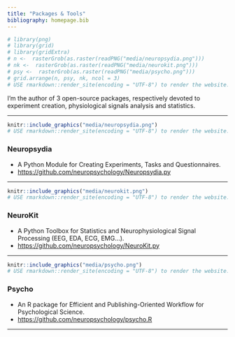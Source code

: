 ```yaml
---
title: "Packages & Tools"
bibliography: homepage.bib
---
```



```r
# library(png)
# library(grid)
# library(gridExtra)
# n <-  rasterGrob(as.raster(readPNG("media/neuropsydia.png")))
# nk <-  rasterGrob(as.raster(readPNG("media/neurokit.png")))
# psy <-  rasterGrob(as.raster(readPNG("media/psycho.png")))
# grid.arrange(n, psy, nk, ncol = 3)
# USE rmarkdown::render_site(encoding = "UTF-8") to render the website. Then push with github.
```




I'm the author of 3 open-source packages, respectively devoted to experiment creation, physiological signals analysis and statistics.

----------------

```r
knitr::include_graphics("media/neuropsydia.png")
# USE rmarkdown::render_site(encoding = "UTF-8") to render the website. Then push with github.
```


### **Neuropsydia**
  - A Python Module for Creating Experiments, Tasks and Questionnaires.
  - [https://github.com/neuropsychology/Neuropsydia.py](https://github.com/neuropsychology/Neuropsydia.py)
    
----------------


```r
knitr::include_graphics("media/neurokit.png")
# USE rmarkdown::render_site(encoding = "UTF-8") to render the website. Then push with github.
```


### **NeuroKit** 
  - A Python Toolbox for Statistics and Neurophysiological Signal Processing (EEG, EDA, ECG, EMG...).
  - [https://github.com/neuropsychology/NeuroKit.py](https://github.com/neuropsychology/NeuroKit.py)
    
----------------

```r
knitr::include_graphics("media/psycho.png")
# USE rmarkdown::render_site(encoding = "UTF-8") to render the website. Then push with github.
```


### **Psycho**
  - An R package for Efficient and Publishing-Oriented Workflow for Psychological Science.
  - [https://github.com/neuropsychology/psycho.R](https://github.com/neuropsychology/psycho.R)
    
----------------

